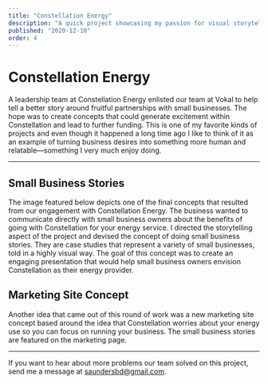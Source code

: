 ```yaml
---
title: "Constellation Energy"
description: "A quick project showcasing my passion for visual storytelling and conceptual work"
published: "2020-12-10"
order: 4
---
```


# Constellation Energy

<p className="large">
  A leadership team at Constellation Energy enlisted our team at Vokal to help
  tell a better story around fruitful partnerships with small businesses. The
  hope was to create concepts that could generate excitement within
  Constellation and lead to further funding. This is one of my favorite kinds of
  projects and even though it happened a long time ago I like to think of it as
  an example of turning business desires into something more human and
  relatable—something I very much enjoy doing.
</p>

<PageNote
  title="Note"
  description="For this project I partnered with Danny Skelley, a talented visual designer based out of Detroit. My role was to develop the content and provide strategic direction."
/>

---

## Small Business Stories

The image featured below depicts one of the final concepts that resulted from our engagement with Constellation Energy. The business wanted to communicate directly with small business owners about the benefits of going with Constellation for your energy service. I directed the storytelling aspect of the project and devised the concept of doing small business stories. They are case studies that represent a variety of small businesses, told in a highly visual way. The goal of this concept was to create an engaging presentation that would help small business owners envision Constellation as their energy provider.

<PostImage
  alt="A concept for a Small Business Story"
  caption="A concept for a Small Business Story"
  src="/images/projects/constellation/constellation-hero-dark.png"
  width={1600}
  height={1000}
/>

## Marketing Site Concept

Another idea that came out of this round of work was a new marketing site concept based around the idea that Constellation worries about your energy use so you can focus on running your business. The small business stories are featured on the marketing page.

<PostImage
  alt="A concept for the new marketing site"
  caption="A concept for the new marketing site"
  src="/images/projects/constellation/constellation-marketing-light.png"
  width={1600}
  height={1956}
/>

---

If you want to hear about more problems our team solved on this project, send me a message at [saundersbd@gmail.com](mailto:saundersbd@gmail.com).
